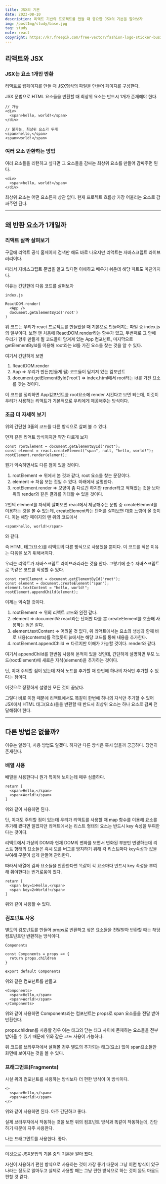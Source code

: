 ```yaml
---
title: JSX의 기본
date: 2023-08-10
description: 리액트 기반의 프로젝트를 만들 때 중요한 JSX의 기본을 알아보자
img: /postImg/study/base.jpg
tag: study
note: react
copyright: https://kr.freepik.com/free-vector/fashion-logo-sticker-business-branding-black-and-white-design-vector_20346276.htm#query=%EA%B8%B0%EB%B3%B8&position=42&from_view=search&track=sph
---
```


## 리액트와 JSX

### JSX는 요소 1개만 반환

리액트로 웹페이지를 만들 때 JSX형식의 파일을 만들어 페이지를 구성한다.

JSX 문법으로 HTML 요소들을 반환할 때 최상위 요소는 반드시 1개가 존재해야 한다.

```
// 가능
<div>
  <span>hello, world!</span>
</div>

// 불가능, 최상위 요소가 두개
<span>hello,</span>
<span>world!</span>

```

### 여러 요소 반환하는 방법

여러 요소들을 리턴하고 싶다면 그 요소들을 감싸는 최상위 요소를 만들어 감싸주면 된다.

```
<div>
  <span>hello, world!</span>
</div>
```

최상위 요소는 어떤 요소든지 상관 없다. 현재 프로젝트 흐름상 가장 어울리는 요소로 감싸주면 된다.

---

## 왜 반환 요소가 1개일까

### 리액트 살짝 살펴보기

구글에 리액트 공식 홈페이지 검색만 해도 바로 나오지만 리액트는 자바스크립트 라이브러리이다.

따라서 자바스크립트 문법을 알고 있다면 이해하고 배우기 쉬운데 해당 파트도 마찬가지다.

이유는 간단한데 다음 코드를 살펴보자

```
index.js

ReactDOM.render(
  <App />
  document.getElementById('root')
)
```

위 코드는 우리가 react 프로젝트를 만들었을 때 기본으로 만들어지는 파일 중 index.js의 일부이다.
보면 맨 처음에 ReactDOM.render라는 함수가 있고, 두번째로 그 안에 우리가 향후 만들게 될 코드들이
담겨져 있는 App 컴포넌트, 마지막으로 getElementById를 이용해 root라는 id를 가진 요소를 찾는 것을 알 수 있다.

여기서 간단하게 보면

1. ReactDOM.render
2. App => 우리가 만든(만들게 될) 코드들이 담겨져 있는 컴포넌트
3. document.getElementById('root') => index.html에서 root라는 id를 가진 요소를 찾는 것이다.

이 코드를 정리하면 App컴포넌트를 root요소에 render 시킨다고 보면 되는데, 이것이 우리가 사용하는
리액트가 기본적으로 우리에게 제공해주는 방식이다.

### 조금 더 자세히 보기

위의 간단한 3줄의 코드를 다른 방식으로 살펴 볼 수 있다.

먼저 같은 리액트 방식이지만 약간 다르게 보자

```
const rootElement = document.getElementById("root");
const element = react.createElement("span", null, "hello, world!");
rootElement.render(element);

```

뭔가 익숙하면서도 다른 점이 있을 것이다.

1. rootElement => 위에서 본 것과 같다, root 요소를 찾는 문장이다.
2. element => 처음 보는 것일 수 있다. 아래에서 설명한다.
3. rootElement.render => 모양이 좀 다르긴 하지만 render라고 적혀있는 것을 보아 위의 render와 같은 결과를 기대할 수 있을 것이다.

2번의 element를 자세히 살펴보면 react에서 제공해주는 문법 중 createElement를 이용하는 것을 볼 수 있는데,
createElement라는 단어를 살펴보면 대충 느낌이 올 것이다. 이는 해당 페이지의 맨 위의 코드에서

```
<span>hello, world!</span>
```

와 같다.

즉 HTML 태그(요소)를 리액트의 다른 방식으로 사용했을 뿐이다.
이 코드를 적은 이유는 다음을 보기 위해서이다.

우리는 리액트가 자바스크립트 라이브러리라는 것을 안다.
그렇기에 순수 자바스크립트로 똑같은 코드를 작성할 수 있다.

```
const rootElement = document.getElementById("root");
const element = document.createElement("span");
element.textContent = "hello, world!";
rootElement.appendChild(element);
```

이제는 익숙할 것이다.

1. rootElement => 위의 리액트 코드와 완전 같다.
2. element => document와 react라는 단어만 다를 뿐 createElement를 호출해 사용하는 점은 같다.
3. element.textContent => 어려울 것 없다, 위 리액트에서는 요소의 생성과 함께 바로 내용(contents)를 적었듯이 js에서는
   해당 코드를 통해 내용을 추가한다.
4. rootElement.appendChild => 다르지만 이해가 가능할 것이다. render와 같다.

여기서 appendChild를 한번쯤 사용해 본적이 있을 것인데, 간단하게 설명하면
부모 노드(rootElement)에 새로운 자식(element)을 추가하는 것이다.

단, 이때 주의할 점이 있는데 자식 노드를 추가할 때 한번에 하나의 자식만 추가할 수 있다는 점이다.

이것으로 장황하게 설명한 모든 것이 끝났다.

그렇다 바로 이점 때문에 리액트에서도 똑같이 한번에 하나의 자식만 추가할 수 있어 JSX에서 HTML 태그(요소)들을
반환할 때 반드시 최상위 요소는 하나 요소로 감싸 전달해줘야 한다.

---

## 다른 방법은 없을까?

이유는 알겠다, 사용 방법도 알겠다.
하지만 다른 방식은 혹시 없을까 궁금하다. 당연히 존재한다.

### 배열 사용

배열을 사용한다니 뭔가 특이해 보이는데 매우 심플하다.

```
return [
  <span>Hello,</span>
  <span>World!</span>
]
```

위와 같이 사용하면 된다.

단, 이때도 주의할 점이 있는데 우리가 리액트를 사용할 때 map 함수를 이용해 요소를 추가해 봤다면 알겠지만
리액트에서는 리스트 형태의 요소는 반드시 key 속성을 부여한다는 것이다.

리액트에서 가상의 DOM과 현재 DOM의 변화를 보면서 변화된 부분만 변경하는데 리스트 형태의 요소들은 혹시 모를
버그를 방지하기 위해 각 리스트마다 key속성과 값을 부여해 구분이 쉽게 만들어 관리한다.

따라서 배열에 감싸 요소들을 반환한다면 똑같이 각 요소마다 반드시 key 속성을 부여해 줘야한다는 번거로움이 있다.

```
return [
  <span key=1>Hello,</span>
  <span key=2>World!</span>
]
```

위와 같이 사용할 수 있다.

### 컴포넌트 사용

별도의 컴포넌트를 만들어 props로 반환하고 싶은 요소들을 전달받아 반환할 때는 해당 컴포넌트만 반환하는 방식이다.

```
Components

const Components = props => {
  return props.children
}

export default Components
```

위와 같은 컴포넌트를 만들고

```
<Components>
  <span>Hello,</span>
  <span>World!</span>
</Components>
```

위와 같이 사용하면 Components라는 컴포넌트는 props로 span 요소들을 전달 받아 반환한다.

props.children를 사용할 경우 여는 태그와 닫는 태그 사이에 존재하는 요소들을 전부 받아올 수 있기 때문에
위와 같은 코드 사용이 가능하다.

위 코드를 브라우저에서 살펴볼 경우 별도의 추가되는 태그(요소) 없이 span요소들만 화면에 보여지는 것을 볼 수 있다.

### 프래그먼트(Fragments)

사실 위의 컴포넌트를 사용하는 방식보다 더 편한 방식이 이 방식이다.

```
<>
  <span>Hello,</span>
  <span>World!</span>
</>
```

위와 같이 사용하면 된다. 아주 간단하고 좋다.

실제 브라우저에서 작동하는 것을 보면 위의 컴포넌트 방식과 똑같이 작동하는데, 간단하기 때문에 자주 사용한다.

나는 프래그먼트를 사용한다. 좋다.

---

이것으로 JSX문법의 기본 중의 기본을 알아 봤다.

자신이 사용하기 편한 방식으로 사용하는 것이 가장 좋기 때문에 그냥 이런 방식이 있구나라는 정도로
알아두고 실제로 사용할 때는 그냥 편한 방식으로 하는 것이 몸도 마음도 편할 것 같다.
